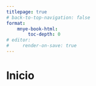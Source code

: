 ```yaml
---
titlepage: true
# back-to-top-navigation: false
format:
    mnye-book-html:
        toc-depth: 0
# editor:
#     render-on-save: true
---
```


# Inicio {#sec-preface .unnumbered} 
 
